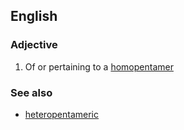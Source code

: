 ==English==

===Adjective===
{{en-adj|-}}

# Of or pertaining to a [[homopentamer]]

===See also===
*[[heteropentameric]]